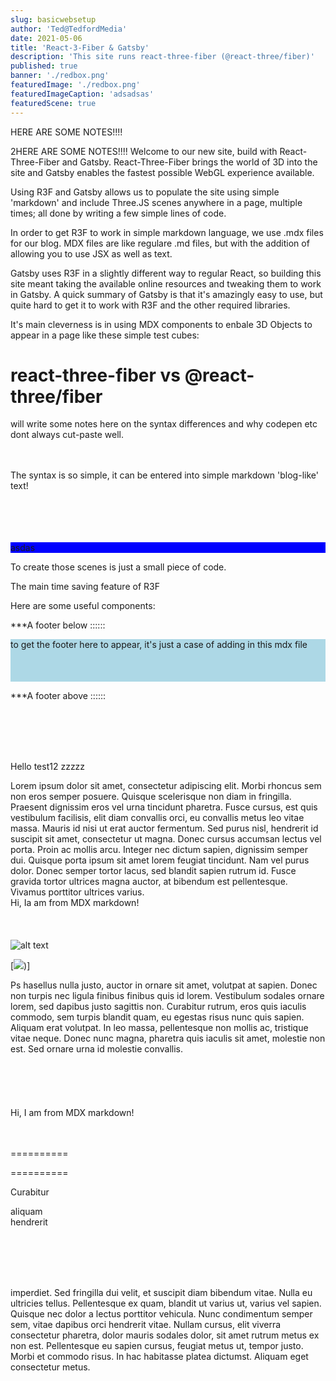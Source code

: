 ```yaml
---
slug: basicwebsetup
author: 'Ted@TedfordMedia'
date: 2021-05-06
title: 'React-3-Fiber & Gatsby'
description: 'This site runs react-three-fiber (@react-three/fiber)'
published: true
banner: './redbox.png'
featuredImage: './redbox.png'
featuredImageCaption: 'adsadsas'
featuredScene: true
---
```



HERE ARE SOME NOTES!!!!

<RobotStarsScene/>
2HERE ARE SOME NOTES!!!!
Welcome to our new site, build with React-Three-Fiber and Gatsby.  React-Three-Fiber brings the world of 3D into the site and Gatsby enables the fastest possible WebGL experience available.

Using R3F and Gatsby allows us to populate the site using simple 'markdown' and include Three.JS scenes anywhere in a page, multiple times; all done by writing a few simple lines of code.

In order to get R3F to work in simple markdown language, we use .mdx files for our blog.  MDX files are like regulare .md files, but with the addition of allowing you to use JSX as well as text.  

Gatsby uses R3F in a slightly different way to regular React, so building this site meant taking the available online resources and tweaking them to work in Gatsby.  A quick summary of Gatsby is that it's amazingly easy to use, but quite hard to get it to work with R3F and the other required libraries.   

 
It's main cleverness is in using MDX components to enbale 3D Objects to appear in a page like these simple test cubes:

# react-three-fiber vs @react-three/fiber

will write some notes here on the syntax differences and why codepen etc dont always cut-paste well.

<Testbyyy/>

  
<br></br>The syntax is so simple, it can be entered into simple markdown 'blog-like' text!    
<br></br><br></br>
 

<div style="background:blue">
  asdas
   
</div>
 
To create those scenes is just a small piece of code.

The main time saving feature of R3F 

Here are some useful components:

***A footer below ::::::
<div style="background:lightblue">
    to get the footer here to appear, it's just a case of adding   in this mdx file
    <br></br>
    <Test/>
    <Testbyyy/>
    <br></br>
    <Test/>
    <Testbyyy/> 
</div>  


***A footer above ::::::   
  
  <br></br><br></br>


Hello test12 zzzzz 

Lorem ipsum dolor sit amet, consectetur adipiscing elit. Morbi rhoncus sem non eros semper posuere. Quisque scelerisque non diam in fringilla. Praesent dignissim eros vel urna tincidunt pharetra. Fusce cursus, est quis vestibulum facilisis, elit diam convallis orci, eu convallis metus leo vitae massa. Mauris id nisi ut erat auctor fermentum. Sed purus nisl, hendrerit id suscipit sit amet, consectetur ut magna. Donec cursus accumsan lectus vel porta. Proin ac mollis arcu. Integer nec dictum sapien, dignissim semper dui. Quisque porta ipsum sit amet lorem feugiat tincidunt. Nam vel purus dolor. Donec semper tortor lacus, sed blandit sapien rutrum id. Fusce gravida tortor ultrices magna auctor, at bibendum est pellentesque. Vivamus porttitor ultrices varius.  
<Message>
    Hi, Ia am from MDX markdown!    
</Message>     
<br></br>
![alt text](https://basicpageforcorsfiles.azurewebsites.net/assets/imgs/top-page/pageheader.png)  

  



   [![](https://basicpageforcorsfiles.azurewebsites.net/assets/imgs/top-page/pageheader.png))] 

Ps  hasellus nulla justo, auctor in ornare sit amet, volutpat at sapien. Donec non turpis nec ligula finibus finibus quis id lorem. Vestibulum sodales ornare lorem, sed dapibus justo sagittis non. Curabitur rutrum, eros quis iaculis commodo, sem turpis blandit quam, eu egestas risus nunc quis sapien. Aliquam erat volutpat. In leo massa, pellentesque non mollis ac, tristique vitae neque. Donec nunc magna, pharetra quis iaculis sit amet, molestie non est. Sed ornare urna id molestie convallis.  <br></br>  
<br></br>  
 <Message>
    Hi, I am from MDX markdown!
</Message>  
<br></br>
 

 ==========

 

        

 ==========
 
Curabitur   
 
 aliquam   
 hendrerit   

  <br></br><br></br>
  
  <p>imperdiet. Sed fringilla dui velit, et suscipit diam bibendum vitae. Nulla eu ultricies tellus. Pellentesque ex quam, blandit ut varius ut, varius vel sapien. Quisque nec dolor a lectus porttitor vehicula. Nunc condimentum semper sem, vitae dapibus orci hendrerit vitae. Nullam cursus, elit viverra consectetur pharetra, dolor mauris sodales dolor, sit amet rutrum metus ex non est. Pellentesque eu sapien cursus, feugiat metus ut, tempor justo. Morbi et commodo risus. In hac habitasse platea dictumst. Aliquam eget consectetur metus.</p>
